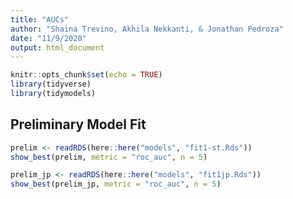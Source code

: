 ```yaml
---
title: "AUCs"
author: "Shaina Trevino, Akhila Nekkanti, & Jonathan Pedroza"
date: "11/9/2020"
output: html_document
---
```


```r
knitr::opts_chunk$set(echo = TRUE)
library(tidyverse)
library(tidymodels)
```

## Preliminary Model Fit

```r
prelim <- readRDS(here::here("models", "fit1-st.Rds"))
show_best(prelim, metric = "roc_auc", n = 5) 
```

```r
prelim_jp <- readRDS(here::here("models", "fit1jp.Rds"))
show_best(prelim_jp, metric = "roc_auc", n = 5) 
```

